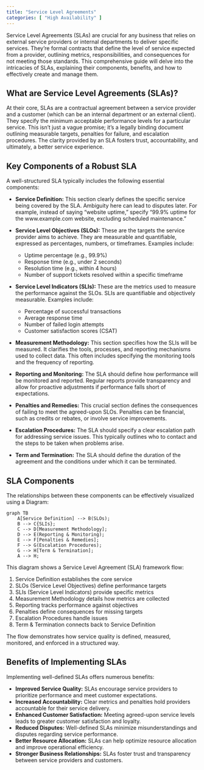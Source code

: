 ```yaml
---
title: "Service Level Agreements"
categories: [ "High Availability" ]
---
```


Service Level Agreements (SLAs) are crucial for any business that relies on external service providers or internal departments to deliver specific services. They're formal contracts that define the level of service expected from a provider, outlining metrics, responsibilities, and consequences for not meeting those standards. This comprehensive guide will delve into the intricacies of SLAs, explaining their components, benefits, and how to effectively create and manage them.

## What are Service Level Agreements (SLAs)?

At their core, SLAs are a contractual agreement between a service provider and a customer (which can be an internal department or an external client). They specify the minimum acceptable performance levels for a particular service. This isn't just a vague promise; it's a legally binding document outlining measurable targets, penalties for failure, and escalation procedures. The clarity provided by an SLA fosters trust, accountability, and ultimately, a better service experience.

## Key Components of a Robust SLA

A well-structured SLA typically includes the following essential components:

-   **Service Definition:** This section clearly defines the specific service being covered by the SLA. Ambiguity here can lead to disputes later. For example, instead of saying "website uptime," specify "99.9% uptime for the www.example.com website, excluding scheduled maintenance."

-   **Service Level Objectives (SLOs):** These are the targets the service provider aims to achieve. They are measurable and quantifiable, expressed as percentages, numbers, or timeframes. Examples include:

    -   Uptime percentage (e.g., 99.9%)
    -   Response time (e.g., under 2 seconds)
    -   Resolution time (e.g., within 4 hours)
    -   Number of support tickets resolved within a specific timeframe

-   **Service Level Indicators (SLIs):** These are the metrics used to measure the performance against the SLOs. SLIs are quantifiable and objectively measurable. Examples include:

    -   Percentage of successful transactions
    -   Average response time
    -   Number of failed login attempts
    -   Customer satisfaction scores (CSAT)

-   **Measurement Methodology:** This section specifies how the SLIs will be measured. It clarifies the tools, processes, and reporting mechanisms used to collect data. This often includes specifying the monitoring tools and the frequency of reporting.

-   **Reporting and Monitoring:** The SLA should define how performance will be monitored and reported. Regular reports provide transparency and allow for proactive adjustments if performance falls short of expectations.

-   **Penalties and Remedies:** This crucial section defines the consequences of failing to meet the agreed-upon SLOs. Penalties can be financial, such as credits or rebates, or involve service improvements.

-   **Escalation Procedures:** The SLA should specify a clear escalation path for addressing service issues. This typically outlines who to contact and the steps to be taken when problems arise.

-   **Term and Termination:** The SLA should define the duration of the agreement and the conditions under which it can be terminated.

## SLA Components

The relationships between these components can be effectively visualized using a Diagram:

```mermaid
graph TB
    A[Service Definition] --> B(SLOs);
    B --> C{SLIs};
    C --> D[Measurement Methodology];
    D --> E(Reporting & Monitoring);
    E --> F[Penalties & Remedies];
    F --> G(Escalation Procedures);
    G --> H[Term & Termination];
    A --> H;
```

This diagram shows a Service Level Agreement (SLA) framework flow:

1. Service Definition establishes the core service
2. SLOs (Service Level Objectives) define performance targets
3. SLIs (Service Level Indicators) provide specific metrics
4. Measurement Methodology details how metrics are collected
5. Reporting tracks performance against objectives
6. Penalties define consequences for missing targets
7. Escalation Procedures handle issues
8. Term & Termination connects back to Service Definition

The flow demonstrates how service quality is defined, measured, monitored, and enforced in a structured way.

## Benefits of Implementing SLAs

Implementing well-defined SLAs offers numerous benefits:

-   **Improved Service Quality:** SLAs encourage service providers to prioritize performance and meet customer expectations.
-   **Increased Accountability:** Clear metrics and penalties hold providers accountable for their service delivery.
-   **Enhanced Customer Satisfaction:** Meeting agreed-upon service levels leads to greater customer satisfaction and loyalty.
-   **Reduced Disputes:** Well-defined SLAs minimize misunderstandings and disputes regarding service performance.
-   **Better Resource Allocation:** SLAs can help optimize resource allocation and improve operational efficiency.
-   **Stronger Business Relationships:** SLAs foster trust and transparency between service providers and customers.